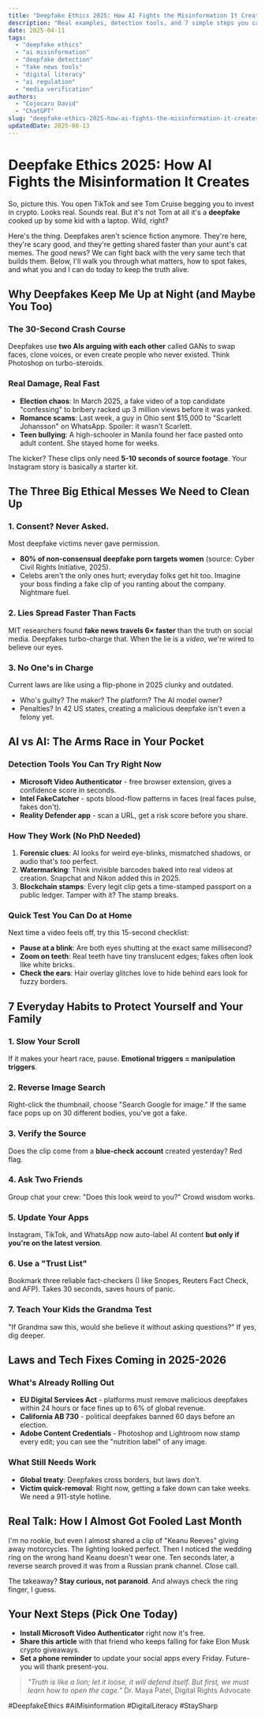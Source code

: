 ```yaml
---
title: "Deepfake Ethics 2025: How AI Fights the Misinformation It Creates"
description: "Real examples, detection tools, and 7 simple steps you can take today to spot deepfakes and protect your family from AI-powered lies."
date: 2025-04-11
tags:
  - "deepfake ethics"
  - "ai misinformation"
  - "deepfake detection"
  - "fake news tools"
  - "digital literacy"
  - "ai regulation"
  - "media verification"
authors:
  - "Cojocaru David"
  - "ChatGPT"
slug: "deepfake-ethics-2025-how-ai-fights-the-misinformation-it-creates"
updatedDate: 2025-08-13
---
```


# Deepfake Ethics 2025: How AI Fights the Misinformation It Creates

So, picture this. You open TikTok and see Tom Cruise begging you to invest in crypto. Looks real. Sounds real. But it's not Tom at all it's a **deepfake** cooked up by some kid with a laptop. Wild, right?

Here's the thing. Deepfakes aren't science fiction anymore. They're here, they're scary good, and they're getting shared faster than your aunt's cat memes. The good news? We can fight back with the very same tech that builds them. Below, I'll walk you through what matters, how to spot fakes, and what you and I can do today to keep the truth alive.

## Why Deepfakes Keep Me Up at Night (and Maybe You Too)

### The 30-Second Crash Course
Deepfakes use **two AIs arguing with each other** called GANs to swap faces, clone voices, or even create people who never existed. Think Photoshop on turbo-steroids.

### Real Damage, Real Fast
- **Election chaos**: In March 2025, a fake video of a top candidate "confessing" to bribery racked up 3 million views before it was yanked.  
- **Romance scams**: Last week, a guy in Ohio sent $15,000 to "Scarlett Johansson" on WhatsApp. Spoiler: it wasn't Scarlett.  
- **Teen bullying**: A high-schooler in Manila found her face pasted onto adult content. She stayed home for weeks.

The kicker? These clips only need **5-10 seconds of source footage**. Your Instagram story is basically a starter kit.

## The Three Big Ethical Messes We Need to Clean Up

### 1. Consent? Never Asked.
Most deepfake victims never gave permission.  
- **80% of non-consensual deepfake porn targets women** (source: Cyber Civil Rights Initiative, 2025).  
- Celebs aren't the only ones hurt; everyday folks get hit too. Imagine your boss finding a fake clip of you ranting about the company. Nightmare fuel.

### 2. Lies Spread Faster Than Facts
MIT researchers found **fake news travels 6× faster** than the truth on social media. Deepfakes turbo-charge that. When the lie is a *video*, we're wired to believe our eyes.

### 3. No One's in Charge
Current laws are like using a flip-phone in 2025 clunky and outdated.  
- Who's guilty? The maker? The platform? The AI model owner?  
- Penalties? In 42 US states, creating a malicious deepfake isn't even a felony yet.

## AI vs AI: The Arms Race in Your Pocket

### Detection Tools You Can Try Right Now
- **Microsoft Video Authenticator** - free browser extension, gives a confidence score in seconds.  
- **Intel FakeCatcher** - spots blood-flow patterns in faces (real faces pulse, fakes don't).  
- **Reality Defender app** - scan a URL, get a risk score before you share.

### How They Work (No PhD Needed)
1. **Forensic clues**: AI looks for weird eye-blinks, mismatched shadows, or audio that's *too* perfect.  
2. **Watermarking**: Think invisible barcodes baked into real videos at creation. Snapchat and Nikon added this in 2025.  
3. **Blockchain stamps**: Every legit clip gets a time-stamped passport on a public ledger. Tamper with it? The stamp breaks.

### Quick Test You Can Do at Home
Next time a video feels off, try this 15-second checklist:

- **Pause at a blink**: Are both eyes shutting at the exact same millisecond?  
- **Zoom on teeth**: Real teeth have tiny translucent edges; fakes often look like white bricks.  
- **Check the ears**: Hair overlay glitches love to hide behind ears look for fuzzy borders.

## 7 Everyday Habits to Protect Yourself and Your Family

### 1. Slow Your Scroll
If it makes your heart race, pause. **Emotional triggers = manipulation triggers**.

### 2. Reverse Image Search
Right-click the thumbnail, choose "Search Google for image." If the same face pops up on 30 different bodies, you've got a fake.

### 3. Verify the Source
Does the clip come from a **blue-check account** created yesterday? Red flag.

### 4. Ask Two Friends
Group chat your crew: "Does this look weird to you?" Crowd wisdom works.

### 5. Update Your Apps
Instagram, TikTok, and WhatsApp now auto-label AI content **but only if you're on the latest version**.

### 6. Use a "Trust List"
Bookmark three reliable fact-checkers (I like Snopes, Reuters Fact Check, and AFP). Takes 30 seconds, saves hours of panic.

### 7. Teach Your Kids the Grandma Test
"If Grandma saw this, would she believe it without asking questions?" If yes, dig deeper.

## Laws and Tech Fixes Coming in 2025-2026

### What's Already Rolling Out
- **EU Digital Services Act** - platforms must remove malicious deepfakes within 24 hours or face fines up to 6% of global revenue.  
- **California AB 730** - political deepfakes banned 60 days before an election.  
- **Adobe Content Credentials** - Photoshop and Lightroom now stamp every edit; you can see the "nutrition label" of any image.

### What Still Needs Work
- **Global treaty**: Deepfakes cross borders, but laws don't.  
- **Victim quick-removal**: Right now, getting a fake down can take weeks. We need a 911-style hotline.

## Real Talk: How I Almost Got Fooled Last Month

I'm no rookie, but even I almost shared a clip of "Keanu Reeves" giving away motorcycles. The lighting looked perfect. Then I noticed the wedding ring on the wrong hand Keanu doesn't wear one. Ten seconds later, a reverse search proved it was from a Russian prank channel. Close call.

The takeaway? **Stay curious, not paranoid**. And always check the ring finger, I guess.

## Your Next Steps (Pick One Today)

- **Install Microsoft Video Authenticator** right now it's free.  
- **Share this article** with that friend who keeps falling for fake Elon Musk crypto giveaways.  
- **Set a phone reminder** to update your social apps every Friday. Future-you will thank present-you.

> _"Truth is like a lion; let it loose, it will defend itself. But first, we must learn how to open the cage."_   Dr. Maya Patel, Digital Rights Advocate

#DeepfakeEthics #AIMisinformation #DigitalLiteracy #StaySharp